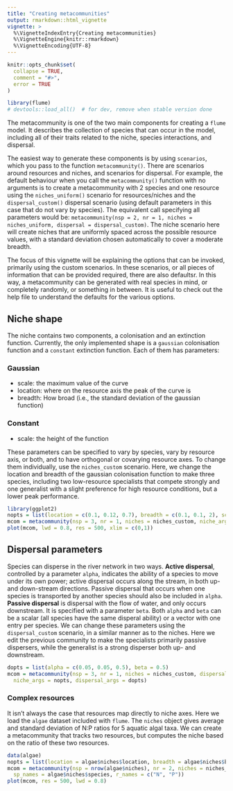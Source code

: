 ```yaml
---
title: "Creating metacommunities"
output: rmarkdown::html_vignette
vignette: >
  %\VignetteIndexEntry{Creating metacommunities}
  %\VignetteEngine{knitr::rmarkdown}
  %\VignetteEncoding{UTF-8}
---
```


```r
knitr::opts_chunk$set(
  collapse = TRUE,
  comment = "#>",
  error = TRUE
)
```

```r
library(flume)
# devtools::load_all()  # for dev, remove when stable version done
```

The metacommunity is one of the two main components for creating a `flume` model. It describes the 
collection of species that can occur in the model, including all of their traits related to the 
niche, species interactions, and dispersal.

The easiest way to generate these components is by using `scenarios`, which you pass to the
function `metacommunity()`. There are scenarios around resources and niches, and scenarios for
dispersal. For example, the default behaviour when you call the `metacommunity()` function with no
arguments is to create a metacommunity with 2 species and one resource using the `niches_uniform()`
scenario for resources/niches and the `dispersal_custom()` dispersal scenario (using default
parameters in this case that do not vary by species). The equivalent call specifying all parameters
would be: `metacommunity(nsp = 2, nr = 1, niches = niches_uniform, dispersal = dispersal_custom)`.
The niche scenario here will create niches that are uniformly spaced across the possible resource
values, with a standard deviation chosen automatically to cover a moderate breadth.

The focus of this vignette will be explaining the options that can be invoked, primarily using the
custom scenarios. In these scenarios, or all pieces of information that can be provided required,
there are also defaultsr. In this way, a  metacommunity can be generated with real species in mind,
or completely randomly, or something in between. It is useful to check out the help file to
understand the defaults for the various options.

## Niche shape

The niche contains two components, a colonisation and an extinction function. Currently, the only 
implemented shape is a `gaussian` colonisation function and a `constant` extinction function. Each 
of them has parameters:

### Gaussian
  * scale: the maximum value of the curve
  * location: where on the resource axis the peak of the curve is
  * breadth: How broad (i.e., the standard deviation of the gaussian function)
  
### Constant
  * scale: the height of the function

These parameters can be specified to vary by species, vary by resource axis, or both, and to have 
orthogonal or covarying resource axes. To change them individually, use the `niches_custom`
scenario. Here, we change the location and breadth of the gaussian colonisation function to make
three species, including two low-resource specialists that compete strongly and one generalist with
a slight preference for high resource conditions, but a lower peak performance.

```r
library(ggplot2)
nopts = list(location = c(0.1, 0.12, 0.7), breadth = c(0.1, 0.1, 2), scale_c = c(0.5, 0.5, 0.25))
mcom = metacommunity(nsp = 3, nr = 1, niches = niches_custom, niche_args = nopts)
plot(mcom, lwd = 0.8, res = 500, xlim = c(0,1))
```


## Dispersal parameters

Species can disperse in the river network in two ways. **Active dispersal**, controlled by a
parameter `alpha`, indicates the ability of a species to move under its own power; active dispersal
occurs along the stream, in both up- and down-stream directions. Passive dispersal that occurs
when one species is transported by another species should also be included in `alpha`. **Passive
dispersal** is dispersal with the flow of water, and only occurs downstream. It is specified with a
parameter `beta`. Both `alpha` and  `beta` can be a scalar (all species have the same disperal
ability) or a vector with one entry
 per species. We can change these parameters using the
`dispersal_custom` scenario, in a similar manner as to the niches. Here we edit the previous
community to make the specialists primarily passive dispersers, while the generalist is a strong
disperser both up- and downstream.

```r
dopts = list(alpha = c(0.05, 0.05, 0.5), beta = 0.5)
mcom = metacommunity(nsp = 3, nr = 1, niches = niches_custom, dispersal = dispersal_custom,
  niche_args = nopts, dispersal_args = dopts)
```


### Complex resources

It isn't always the case that resources map directly to niche axes. Here we load the `algae` dataset
included with `flume`. The `niches` object gives average and standard deviation of N:P ratios for 5
aquatic algal taxa. We can create a metacommunity that tracks two resources, but computes the niche
based on the ratio of these two resources.

```r
data(algae)
nopts = list(location = algae$niches$location, breadth = algae$niches$breadth, ratio = c(1, 2))
mcom = metacommunity(nsp = nrow(algae$niches), nr = 2, niches = niches_custom, niche_args = nopts,
  sp_names = algae$niches$species, r_names = c("N", "P"))
plot(mcom, res = 500, lwd = 0.8)
```

